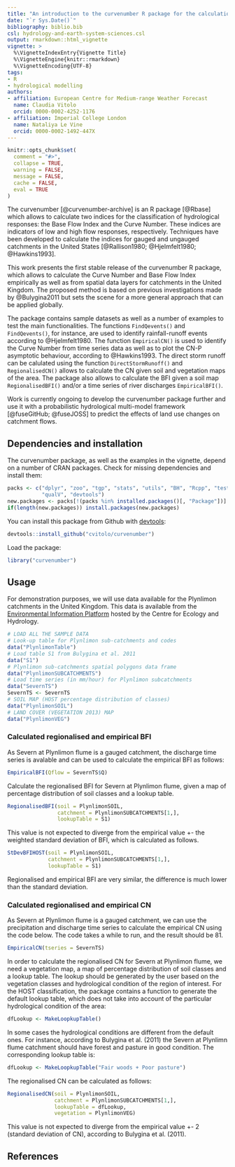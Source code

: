 ```yaml
---
title: "An introduction to the curvenumber R package for the calculation of Base Flow Index and Curve Number"
date: "`r Sys.Date()`"
bibliography: biblio.bib
csl: hydrology-and-earth-system-sciences.csl
output: rmarkdown::html_vignette
vignette: >
  %\VignetteIndexEntry{Vignette Title}
  %\VignetteEngine{knitr::rmarkdown}
  %\VignetteEncoding{UTF-8}
tags:
- R
- hydrological modelling
authors:
- affiliation: European Centre for Medium-range Weather Forecast
  name: Claudia Vitolo
  orcid: 0000-0002-4252-1176
- affiliation: Imperial College London
  name: Nataliya Le Vine
  orcid: 0000-0002-1492-447X
---
```


```r
knitr::opts_chunk$set(
  comment = "#>",
  collapse = TRUE,
  warning = FALSE,
  message = FALSE,
  cache = FALSE,
  eval = TRUE
)
```

The curvenumber [@curvenumber-archive] is an R package [@Rbase] which allows to calculate two indices for the classification of hydrological responses: the Base Flow Index and the Curve Number. These indices are indicators of low and high flow responses, respectively. Techniques have been developed to calculate the indices for gauged and ungauged catchments in the United States [@Rallison1980; @Hjelmfelt1980; @Hawkins1993]. 

This work presents the first stable release of the curvenumber R package, which allows to calculate the Curve Number and Base Flow Index empirically as well as from spatial data layers for catchments in the United Kingdom. The proposed method is based on previous investigations made by @Bulygina2011 but sets the scene for a more general approach that can be applied globally.

The package contains sample datasets as well as a number of examples to test the main functionalities. The functions `FindQevents()` and `FindQevents()`, for instance, are used to identify rainfall-runoff events according to @Hjelmfelt1980. The function `EmpiricalCN()` is used to identify the Curve Number from time series data as well as to plot the CN-P asymptotic behaviour, according to @Hawkins1993. The direct storm runoff can be calulated using the function `DirectStormRunoff()` and `RegionalisedCN()` allows to calculate the CN given soil and vegetation maps of the area. The package also allows to calculate the BFI given a soil map `RegionalisedBFI()` and/or a time series of river discharges `EmpiricalBFI()`.

Work is currently ongoing to develop the curvenumber package further and use it with a probabilistic hydrological multi-model framework [@fuseGitHub; @fuseJOSS] to predict the effects of land use changes on catchment flows.

## Dependencies and installation
The curvenumber package, as well as the examples in the vignette, depend on a number of CRAN packages. Check for missing dependencies and install them:

```r
packs <- c("dplyr", "zoo", "tgp", "stats", "utils", "BH", "Rcpp", "testthat",
           "qualV", "devtools")
new.packages <- packs[!(packs %in% installed.packages()[, "Package"])]
if(length(new.packages)) install.packages(new.packages)
```

You can install this package from Github with [devtools](https://github.com/hadley/devtools):
```r
devtools::install_github("cvitolo/curvenumber")
```

Load the package:
```r
library("curvenumber")
```

## Usage
For demonstration purposes, we will use data available for the Plynlimon catchments in the United Kingdom. This data is available from the [Environmental Information Platform](https://eip.ceh.ac.uk/) hosted by the Centre for Ecology and Hydrology.

```r
# LOAD ALL THE SAMPLE DATA
# Look-up table for Plynlimon sub-catchments and codes
data("PlynlimonTable")
# Load table S1 from Bulygina et al. 2011
data("S1")
# Plynlimon sub-catchments spatial polygons data frame
data("PlynlimonSUBCATCHMENTS")
# Load time series (in mm/hour) for Plynlimon subcatchments
data("SevernTS")
SevernTS <- SevernTS
# SOIL MAP (HOST percentage distribution of classes)
data("PlynlimonSOIL")
# LAND COVER (VEGETATION 2013) MAP
data("PlynlimonVEG")
```

### Calculated regionalised and empirical BFI
As Severn at Plynlimon flume is a gauged catchment, the discharge time series is avalable and can be used to calculate the empirical BFI as follows:
```r
EmpiricalBFI(Qflow = SevernTS$Q)
```

Calculate the regionalised BFI for Severn at Plynlimon flume, given a map of percentage distribution of soil classes and a lookup table.
```r
RegionalisedBFI(soil = PlynlimonSOIL, 
                catchment = PlynlimonSUBCATCHMENTS[1,], 
                lookupTable = S1)
```

This value is not expected to diverge from the empirical value +- the weighted standard deviation of BFI, which is calculated as follows.
```r
StDevBFIHOST(soil = PlynlimonSOIL, 
             catchment = PlynlimonSUBCATCHMENTS[1,],
             lookupTable = S1)
```

Regionalised and empirical BFI are very similar, the difference is much lower than the standard deviation.

### Calculated regionalised and empirical CN
As Severn at Plynlimon flume is a gauged catchment, we can use the precipitation and discharge time series to calculate the empirical CN using the code below. The code takes a while to run, and the result should be 81.
```r
EmpiricalCN(tseries = SevernTS)
```

In order to calculate the regionalised CN for Severn at Plynlimon flume, we need a vegetation map, a map of percentage distribution of soil classes and a lookup table. The lookup should be generated by the user based on the vegetation classes and hydrological condition of the region of interest. For the HOST classification, the package contains a function to generate the default lookup table, which does not take into account of the particular hydrological condition of the area:
```r
dfLookup <- MakeLoopkupTable()
```

In some cases the hydrological conditions are different from the default ones. For instance, according to Bulygina et al. (2011) the Severn at Plynlimn flume catchment should have forest and pasture in good condition. The corresponding lookup table is:
```r
dfLookup <- MakeLoopkupTable("Fair woods + Poor pasture")
```

The regionalised CN can be calculated as follows:
```r
RegionalisedCN(soil = PlynlimonSOIL,
               catchment = PlynlimonSUBCATCHMENTS[1,],
               lookupTable = dfLookup,
               vegetation = PlynlimonVEG)
```

This value is not expected to diverge from the empirical value +- 2 (standard deviation of CN), according to Bulygina et al. (2011).

## References
